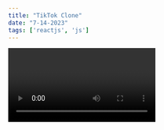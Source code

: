 ```yaml
---
title: "TikTok Clone"
date: "7-14-2023"
tags: ['reactjs', 'js']
---
```


<Video id="6ih_3m_UPKg" />

### 29/9/2022

-  memo: là HOC (higher Order Component) Use to memoized (ghi nhớ) value, the component only re-render when one of its props update, avoid re-render compt while don't change its props/ unnecessary;
   Syntax: export default memo(component)

-  UseCallback: Use to memoizied callback function, this only run when one of its deps update

-  Dùng useCallback kết hợp với useMemo: Truyền hàm cho component dưới dạng prop thì dùng useCallback lúc đó có tác dụng luôn ghi nhớ giá trị của callback function truyền vào + useMemo giúp cho componet không bị re-render lại vì lúc này prop không thay đôi

-  useImperativeHandle: dùng để export method của element do mình định nghĩa ra ngoài, thay vì export tất cả methob của element đó
   forwardRef: dùng để truyền ref từ component cha cho component con,

### update thứ 5 30/10/2023

-  sửa config isUser = true
-  Thêm chức năng like

### update chủ nhật 4/6/2023

-  Thêm biến môi trường phải restart server

### update thứ 3 6/6 2023

-  Infinity scroll bằng interSectionObserve

### update thứ 6 9/6/2023

-  Chinh css để tua video, chỉnh âm lượng dẽ hơn

### update thứ 7 10/6/2023

-  Đưa các hàm xử lí qua PlayerItem, để cho video không bị render lại nhiều lần
-  Sửa css PlayerItem
-  Thêm skeleton loading
-  Issue lỗi skeleton loading khi load thêm video

### update thứ 4 21/6/2023

- Màn hình chính sẽ tự cập nhật để  hiển thị được video hiện tại
- Đồng bộ thời gian video ở màn hình chính và video trong modal

### update thứ 6 23/6/2023

- Lăn chuột để chuyển video

### update cn 2/7/2023

- cập nhật time mỗi 500ms
- Đổi logic play video khi into view
